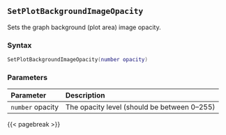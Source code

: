 ## `SetPlotBackgroundImageOpacity`

Sets the graph background (plot area) image opacity\index{images!opacity}.

### Syntax {-}

``` .lua
SetPlotBackgroundImageOpacity(number opacity)
```


### Parameters {-}

**Parameter** | **Description**
| :-- | :-- |
|`number` opacity | The opacity level (should be between 0--255) |


{{< pagebreak >}}